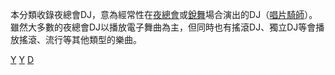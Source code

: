 本分類收錄夜總會DJ，意為經常性在[[夜總會|夜總會]]或[[銳舞|銳舞]]場合演出的DJ（[[唱片騎師|唱片騎師]]）。雖然大多數的夜總會DJ以播放電子舞曲為主，但同時也有搖滾DJ、獨立DJ等會播放搖滾、流行等其他類型的樂曲。

[[Category:DJ|Y]]
[[Category:浩室音樂家|Y]]
[[Category:夜總會|D]]